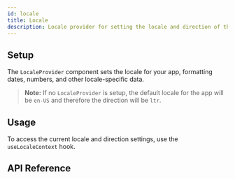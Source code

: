 ```yaml
---
id: locale
title: Locale
description: Locale provider for setting the locale and direction of the app.
---
```


## Setup

The `LocaleProvider` component sets the locale for your app, formatting dates, numbers, and other locale-specific data.

> **Note:** If no `LocaleProvider` is setup, the default locale for the app will be `en-US` and therefore the direction will be `ltr`.

<Example id="setup" />

## Usage

To access the current locale and direction settings, use the `useLocaleContext` hook.

<Example id="usage" />

## API Reference

<ComponentTypes id="locale" />
